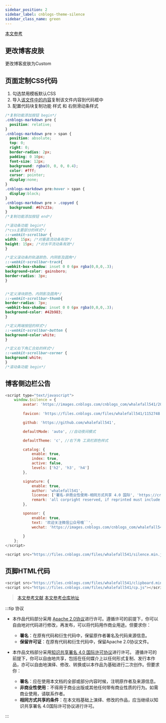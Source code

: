 ```yaml
---
sidebar_position: 2
sidebar_label: cnblogs-theme-silence
sidebar_class_name: green
---
```


[本文参考](https://esofar.github.io/cnblogs-theme-silence/#/options?id=avatar)

## 更改博客皮肤

更改博客皮肤为Custom

## 页面定制CSS代码

1.  勾选禁用模板默认CSS
2.  导入[该文件中的内容](https://github.com/esofar/cnblogs-theme-silence/blob/master/dist/silence.min.css)复制该文件内容到代码框中
3.  配置代码块复制功能 样式 和 右侧滑动条样式

```css
/*复制功能添加按钮 begin*/
.cnblogs-markdown pre {
  position: relative;
}
.cnblogs-markdown pre > span {
  position: absolute;
  top: 0;
  right: 0;
  border-radius: 2px;
  padding: 0 10px;
  font-size: 12px;
  background: rgba(0, 0, 0, 0.4);
  color: #fff;
  cursor: pointer;
  display:none;
}
.cnblogs-markdown pre:hover > span {
  display:block;
}
.cnblogs-markdown pre > .copyed {
  background: #67c23a;
}
/*复制功能添加按钮 end*/

/*滚动条功能 begin*/
/*css主要部分的样式*/
::-webkit-scrollbar {
width: 15px; /*对垂直流动条有效*/
height: 15px; /*对水平流动条有效*/
}

/*定义滚动条的轨道颜色、内阴影及圆角*/
::-webkit-scrollbar-track{
-webkit-box-shadow: inset 0 0 6px rgba(0,0,0,.3);
background-color: gainsboro;
border-radius: 3px;
}


/*定义滑块颜色、内阴影及圆角*/
::-webkit-scrollbar-thumb{
border-radius: 7px;
-webkit-box-shadow: inset 0 0 6px rgba(0,0,0,.3);
background-color: #42b983;
}

/*定义两端按钮的样式*/
::-webkit-scrollbar-button {
background-color:white;
}

/*定义右下角汇合处的样式*/
::-webkit-scrollbar-corner {
background:white;
}
/*滚动条功能 begin*/
```

## 博客侧边栏公告

```javascript
<script type="text/javascript">
    window.$silence = {
        avatar: 'https://images.cnblogs.com/cnblogs_com/whalefall541/2033891/t_210920062756123.jpg',// 定义首页头像
        
        favicon: 'https://files.cnblogs.com/files/whalefall541/1152748.gif', //定义网页前小标签

        github: 'https://github.com/whalefall541',

        defaultMode: 'auto', //自动夜间模式

        defaultTheme: 'c', //右下角 工具栏颜色样式

        catalog: {
            enable: true,
            index: true,
            active: false,
            levels: ['h2', 'h3', 'h4']
        },

        signature: {
            enable: true,
            author: 'whalefall541',
            license: ['署名-非商业性使用-相同方式共享 4.0 国际', 'https://creativecommons.org/licenses/by-nc-sa/4.0/'],
            remark: 'all corpright reserved, if reprinted must include origin website',
        },

        sponsor: {
            enable: true,
            text: '欢迎关注微信公众号哦``',
            wechat: 'https://images.cnblogs.com/cnblogs_com/whalefall541/2033891/o_210920064116weichat.jpg',
            
        }
    };  
</script>

<script src="https://files.cnblogs.com/files/whalefall541/silence.min.js"></script>
```

## 页脚HTML代码

```javascript
<script src="https://files.cnblogs.com/files/whalefall541/clipboard.min.js"></script>
<script src="https://files.cnblogs.com/files/whalefall541/cp.js"></script>
```

> [本文参考文献](https://esofar.github.io/cnblogs-theme-silence/#/options?id=avatar)
> [本文参考仓库地址](https://github.com/esofar/cnblogs-theme-silence/tree/master/dist)

:::tip 协议

-   本作品代码部分采用 [Apache 2.0协议](https://www.apache.org/licenses/LICENSE-2.0)进行许可。遵循许可的前提下，你可以自由地对代码进行修改，再发布，可以将代码用作商业用途。但要求你：
    -   **署名**：在原有代码和衍生代码中，保留原作者署名及代码来源信息。
    -   **保留许可证**：在原有代码和衍生代码中，保留Apache 2.0协议文件。

-   本作品文档部分采用[知识共享署名 4.0 国际许可协议](http://creativecommons.org/licenses/by/4.0/)进行许可。 遵循许可的前提下，你可以自由地共享，包括在任何媒介上以任何形式复制、发行本作品，亦可以自由地演绎、修改、转换或以本作品为基础进行二次创作。但要求你：
    -   **署名**：应在使用本文档的全部或部分内容时候，注明原作者及来源信息。
    -   **非商业性使用**：不得用于商业出版或其他任何带有商业性质的行为。如需商业使用，请联系作者。
    -   **相同方式共享的条件**：在本文档基础上演绎、修改的作品，应当继续以知识共享署名 4.0国际许可协议进行许可。

:::
